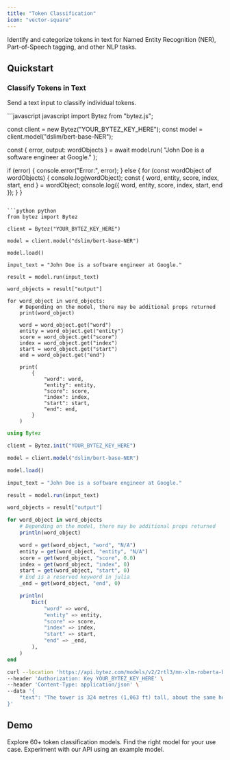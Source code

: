 ```yaml
---
title: "Token Classification"
icon: "vector-square"
---
```


<Tip>Identify and categorize tokens in text for Named Entity Recognition (NER), Part-of-Speech tagging, and other NLP tasks.</Tip>

## Quickstart
### Classify Tokens in Text
Send a text input to classify individual tokens.

<CodeGroup>
```javascript javascript 
import Bytez from "bytez.js";

const client = new Bytez("YOUR_BYTEZ_KEY_HERE");
const model = client.model("dslim/bert-base-NER");

const { error, output: wordObjects } = await model.run(
  "John Doe is a software engineer at Google."
);

if (error) {
  console.error("Error:", error);
} else {
  for (const wordObject of wordObjects) {
    console.log(wordObject);
    const { word, entity, score, index, start, end } = wordObject;
    console.log({ word, entity, score, index, start, end });
  }
}
```

```python python
from bytez import Bytez

client = Bytez("YOUR_BYTEZ_KEY_HERE")

model = client.model("dslim/bert-base-NER")

model.load()

input_text = "John Doe is a software engineer at Google."

result = model.run(input_text)

word_objects = result["output"]

for word_object in word_objects:
    # Depending on the model, there may be additional props returned
    print(word_object)

    word = word_object.get("word")
    entity = word_object.get("entity")
    score = word_object.get("score")
    index = word_object.get("index")
    start = word_object.get("start")
    end = word_object.get("end")

    print(
        {
            "word": word,
            "entity": entity,
            "score": score,
            "index": index,
            "start": start,
            "end": end,
        }
    )
```

```julia julia
using Bytez

client = Bytez.init("YOUR_BYTEZ_KEY_HERE")

model = client.model("dslim/bert-base-NER")

model.load()

input_text = "John Doe is a software engineer at Google."

result = model.run(input_text)

word_objects = result["output"]

for word_object in word_objects
	# Depending on the model, there may be additional props returned
	println(word_object)

	word = get(word_object, "word", "N/A")
	entity = get(word_object, "entity", "N/A")
	score = get(word_object, "score", 0.0)
	index = get(word_object, "index", 0)
	start = get(word_object, "start", 0)
	# End is a reserved keyword in julia
	_end = get(word_object, "end", 0)

	println(
		Dict(
			"word" => word,
			"entity" => entity,
			"score" => score,
			"index" => index,
			"start" => start,
			"end" => _end,
		),
	)
end
```

```bash rest
curl --location 'https://api.bytez.com/models/v2/2rtl3/mn-xlm-roberta-base-named-entity' \
--header 'Authorization: Key YOUR_BYTEZ_KEY_HERE' \
--header 'Content-Type: application/json' \
--data '{
    "text": "The tower is 324 metres (1,063 ft) tall, about the same height as an 81-storey building, and the tallest structure in Paris. Its base is square, measuring 125 metres (410 ft) on each side. It was the first structure to reach a height of 300 metres. Excluding transmitters, the Eiffel Tower is the second tallest free-standing structure in France after the Millau Viaduct."
}'
```

</CodeGroup>

## Demo

<CardGroup>

<Card title="Explore Models" href="/model-api/playground/models" icon="cube">
  Explore 60+ token classification models. Find the right model for your use case.
</Card>

<Card title="API Playground" href="/model-api/playground/open-source/examples/text-as-input/token-classification" icon="webhook">
  Experiment with our API using an example model.
</Card>

</CardGroup>
